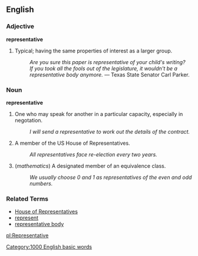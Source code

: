==English==<!-- dmh (why can't Johnny log in?) -->

===Adjective===
'''representative'''

# Typical; having the same properties of interest as a larger group.
#: ''Are you sure this paper is representative of your child's writing?''
#: ''If you took all the fools out of the legislature, it wouldn't be a representative body anymore.'' &mdash; Texas State Senator Carl Parker.

===Noun===
'''representative'''

# One who may speak for another in a particular capacity, especially in negotation.
#: ''I will send a representative to work out the details of the contract.''
# A member of the US House of Representatives.
#: ''All representatives face re-election every two years.''
# (''mathematics'') A designated member of an equivalence class.
#: ''We usually choose 0 and 1 as representatives of the even and odd numbers.''

===Related Terms===
*[[House of Representatives]]
*[[represent]]
*[[representative body]]

[[pl:Representative]]
[[Category:1000 English basic words]]